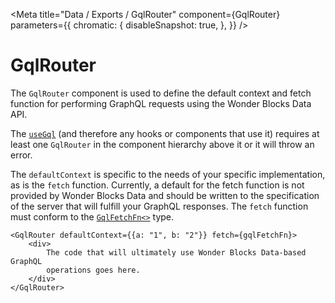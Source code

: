 
<Meta
    title="Data / Exports / GqlRouter"
    component={GqlRouter}
    parameters={{
        chromatic: {
            disableSnapshot: true,
        },
    }}
/>

# GqlRouter

The `GqlRouter` component is used to define the default context and fetch function for performing GraphQL requests using the Wonder Blocks Data API.

The [`useGql`](/docs/data-exports-usegql--page) (and therefore any hooks or components that use it) requires at least one `GqlRouter` in the component hierarchy above it or it will throw an error.

The `defaultContext` is specific to the needs of your specific implementation, as is the `fetch` function. Currently, a default for the fetch function is not provided by Wonder Blocks Data and should be written to the specification of the server that will fulfill your GraphQL responses. The `fetch` function must conform to the [`GqlFetchFn<>`](/docs/data-types-gqlfetchfn--page) type.

```tsx
<GqlRouter defaultContext={{a: "1", b: "2"}} fetch={gqlFetchFn}>
    <div>
        The code that will ultimately use Wonder Blocks Data-based GraphQL
        operations goes here.
    </div>
</GqlRouter>
```